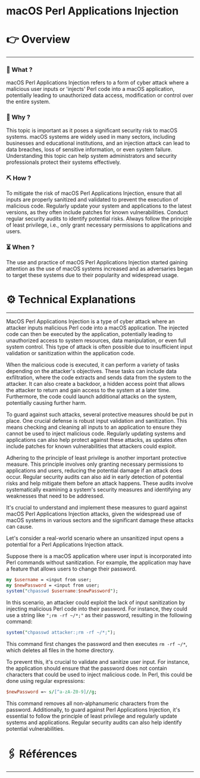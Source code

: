 # macOS Perl Applications Injection


# 👉 Overview

---

### 👀 What ?

macOS Perl Applications Injection refers to a form of cyber attack where a malicious user inputs or 'injects' Perl code into a macOS application, potentially leading to unauthorized data access, modification or control over the entire system.


### 🧐 Why ?

This topic is important as it poses a significant security risk to macOS systems. macOS systems are widely used in many sectors, including businesses and educational institutions, and an injection attack can lead to data breaches, loss of sensitive information, or even system failure. Understanding this topic can help system administrators and security professionals protect their systems effectively.


### ⛏️ How ?

To mitigate the risk of macOS Perl Applications Injection, ensure that all inputs are properly sanitized and validated to prevent the execution of malicious code. Regularly update your system and applications to the latest versions, as they often include patches for known vulnerabilities. Conduct regular security audits to identify potential risks. Always follow the principle of least privilege, i.e., only grant necessary permissions to applications and users.


### ⏳ When ?

The use and practice of macOS Perl Applications Injection started gaining attention as the use of macOS systems increased and as adversaries began to target these systems due to their popularity and widespread usage.


# ⚙️ Technical Explanations

---

MacOS Perl Applications Injection is a type of cyber attack where an attacker inputs malicious Perl code into a macOS application. The injected code can then be executed by the application, potentially leading to unauthorized access to system resources, data manipulation, or even full system control. This type of attack is often possible due to insufficient input validation or sanitization within the application code.

When the malicious code is executed, it can perform a variety of tasks depending on the attacker's objectives. These tasks can include data exfiltration, where the code extracts and sends data from the system to the attacker. It can also create a backdoor, a hidden access point that allows the attacker to return and gain access to the system at a later time. Furthermore, the code could launch additional attacks on the system, potentially causing further harm.

To guard against such attacks, several protective measures should be put in place. One crucial defense is robust input validation and sanitization. This means checking and cleaning all inputs to an application to ensure they cannot be used to inject malicious code. Regularly updating systems and applications can also help protect against these attacks, as updates often include patches for known vulnerabilities that attackers could exploit.

Adhering to the principle of least privilege is another important protective measure. This principle involves only granting necessary permissions to applications and users, reducing the potential damage if an attack does occur. Regular security audits can also aid in early detection of potential risks and help mitigate them before an attack happens. These audits involve systematically examining a system's security measures and identifying any weaknesses that need to be addressed.

It's crucial to understand and implement these measures to guard against macOS Perl Applications Injection attacks, given the widespread use of macOS systems in various sectors and the significant damage these attacks can cause.

Let's consider a real-world scenario where an unsanitized input opens a potential for a Perl Applications Injection attack.

Suppose there is a macOS application where user input is incorporated into Perl commands without sanitization. For example, the application may have a feature that allows users to change their password.

```perl
my $username = <input from user;
my $newPassword = <input from user;
system("chpasswd $username:$newPassword");

```

In this scenario, an attacker could exploit the lack of input sanitization by injecting malicious Perl code into their password. For instance, they could use a string like `";rm -rf ~/*;"` as their password, resulting in the following command:

```perl
system("chpasswd attacker:;rm -rf ~/*;");

```

This command first changes the password and then executes `rm -rf ~/*`, which deletes all files in the home directory.

To prevent this, it's crucial to validate and sanitize user input. For instance, the application should ensure that the password does not contain characters that could be used to inject malicious code. In Perl, this could be done using regular expressions:

```perl
$newPassword =~ s/[^a-zA-Z0-9]//g;

```

This command removes all non-alphanumeric characters from the password. Additionally, to guard against Perl Applications Injection, it's essential to follow the principle of least privilege and regularly update systems and applications. Regular security audits can also help identify potential vulnerabilities.

# 🖇️ Références

---
